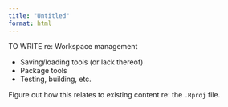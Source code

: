 ```yaml
---
title: "Untitled"
format: html
---
```


TO WRITE re: Workspace management

* Saving/loading tools (or lack thereof)
* Package tools
* Testing, building, etc.

Figure out how this relates to existing content re: the `.Rproj` file.
